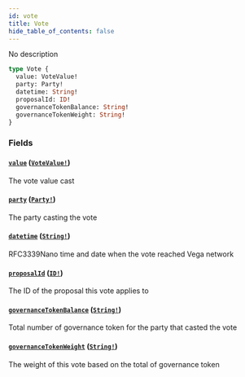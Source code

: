 ```yaml
---
id: vote
title: Vote
hide_table_of_contents: false
---
```



No description

```graphql
type Vote {
  value: VoteValue!
  party: Party!
  datetime: String!
  proposalId: ID!
  governanceTokenBalance: String!
  governanceTokenWeight: String!
}
```


### Fields

#### [`value`](#) ([`VoteValue!`](/docs/testnet/graphql/enums/vote-value))

The vote value cast


#### [`party`](#) ([`Party!`](/docs/testnet/graphql/objects/party))

The party casting the vote


#### [`datetime`](#) ([`String!`](/docs/testnet/graphql/scalars/string))

RFC3339Nano time and date when the vote reached Vega network


#### [`proposalId`](#) ([`ID!`](/docs/testnet/graphql/scalars/id))

The ID of the proposal this vote applies to


#### [`governanceTokenBalance`](#) ([`String!`](/docs/testnet/graphql/scalars/string))

Total number of governance token for the party that casted the vote


#### [`governanceTokenWeight`](#) ([`String!`](/docs/testnet/graphql/scalars/string))

The weight of this vote based on the total of governance token




